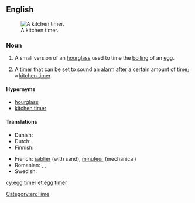 ==English==
{{rfc}}

{{wikipedia}}
[[Image:Kitchen timer.jpg|thumb|right|A kitchen timer.]]

===Noun===
{{en-noun|head=[[egg]] [[timer]]}}

# A small version of an [[hourglass]] used to time the [[boiling]] of an [[egg]].
# {{context|by extension|lang=en}} A [[timer]] that can be set to sound an [[alarm]] after a certain amount of time; a [[kitchen timer]].

====Hypernyms====
* [[hourglass]]
* [[kitchen timer]]

====Translations====
{{trans-top|timer with an alarm}}
* Danish: {{t-|da|æggeur}}
* Dutch: {{t-|nl|eierwekker}}
* Finnish: {{t-|fi|munakello}}
{{trans-mid}}
* French: [[sablier]] {{m}} (with sand), [[minuteur]] {{m}} (mechanical)
* Romanian: {{t-|ro|marcator de timp|n}}, {{t-|ro|timpizor|n}}, {{t-|ro|ceas de bucătărie|n}}
* Swedish: {{t+|sv|äggklocka|c}}
{{trans-bottom}}

[[Category:en:Time]]

[[cy:egg timer]]
[[et:egg timer]]